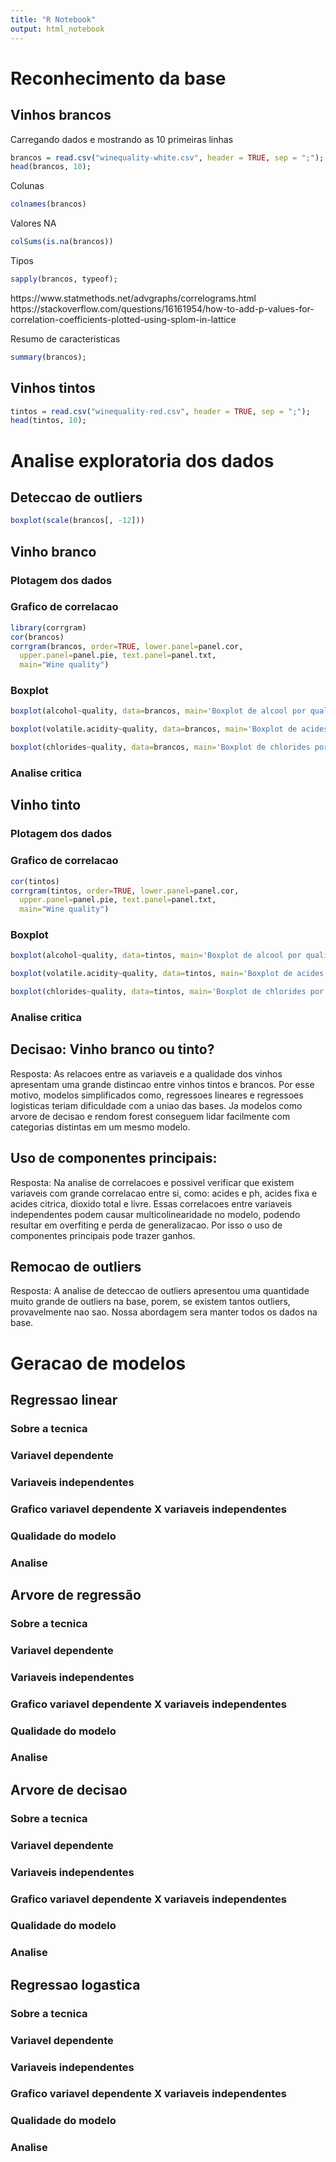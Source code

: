 ```yaml
---
title: "R Notebook"
output: html_notebook
---
```


# Reconhecimento da base

## Vinhos brancos

Carregando dados e mostrando as 10 primeiras linhas
```r
brancos = read.csv("winequality-white.csv", header = TRUE, sep = ";");
head(brancos, 10);
```


Colunas
```r
colnames(brancos)
```

Valores NA
```r
colSums(is.na(brancos))
```

Tipos
```r
sapply(brancos, typeof);
```

https://www.statmethods.net/advgraphs/correlograms.html
https://stackoverflow.com/questions/16161954/how-to-add-p-values-for-correlation-coefficients-plotted-using-splom-in-lattice

Resumo de caracteristicas
```r
summary(brancos);
```


## Vinhos tintos

```r
tintos = read.csv("winequality-red.csv", header = TRUE, sep = ";");
head(tintos, 10);
```

# Analise exploratoria dos dados


## Deteccao de outliers
```r
boxplot(scale(brancos[, -12]))
```

## Vinho branco

### Plotagem dos dados

### Grafico de correlacao
```r
library(corrgram)
cor(brancos)
corrgram(brancos, order=TRUE, lower.panel=panel.cor,
  upper.panel=panel.pie, text.panel=panel.txt,
  main="Wine quality")
```
### Boxplot
```r
boxplot(alcohol~quality, data=brancos, main='Boxplot de alcool por qualidade (Brancos)', xlab='Qualidade', ylab='Alcool')
```

```r
boxplot(volatile.acidity~quality, data=brancos, main='Boxplot de acides volatil por qualidade (Brancos)', xlab='Qualidade', ylab='Acides Volatil')
```

```r
boxplot(chlorides~quality, data=brancos, main='Boxplot de chlorides por qualidade (Brancos)', xlab='Qualidade', ylab='Chlorides')
```


### Analise critica

## Vinho tinto

### Plotagem dos dados

### Grafico de correlacao
```r
cor(tintos)
corrgram(tintos, order=TRUE, lower.panel=panel.cor,
  upper.panel=panel.pie, text.panel=panel.txt,
  main="Wine quality")
```
### Boxplot
```r
boxplot(alcohol~quality, data=tintos, main='Boxplot de alcool por qualidade (Tintos)', xlab='Qualidade', ylab='Alcool')
```

```r
boxplot(volatile.acidity~quality, data=tintos, main='Boxplot de acides volatil por qualidade (Tintos)', xlab='Qualidade', ylab='Acides Volatil')
```

```r
boxplot(chlorides~quality, data=tintos, main='Boxplot de chlorides por qualidade (Tintos)', xlab='Qualidade', ylab='Chlorides')
```

### Analise critica

## Decisao: Vinho branco ou tinto?
Resposta: As relacoes entre as variaveis e a qualidade dos vinhos apresentam uma grande distincao entre vinhos tintos e brancos. Por esse motivo, modelos simplificados como, regressoes lineares e regressoes logisticas teriam dificuldade com a uniao das bases. Ja modelos como arvore de decisao e rendom forest conseguem lidar facilmente com categorias distintas em um mesmo modelo.

## Uso de componentes principais:
Resposta: Na analise de correlacoes e possivel verificar que existem variaveis com grande correlacao entre si, como: acides e ph, acides fixa e acides citrica, dioxido total e livre. Essas correlacoes entre variaveis independentes podem causar multicolinearidade no modelo, podendo resultar em overfiting e perda de generalizacao. Por isso o uso de componentes principais pode trazer ganhos.

## Remocao de outliers
Resposta: A analise de deteccao de outliers apresentou uma quantidade muito grande de outliers na base, porem, se existem tantos outliers, provavelmente nao sao. Nossa abordagem sera manter todos os dados na base.

# Geracao de modelos

## Regressao linear

### Sobre a tecnica

### Variavel dependente

### Variaveis independentes

### Grafico variavel dependente X variaveis independentes

### Qualidade do modelo

### Analise


## Arvore de regressão

### Sobre a tecnica

### Variavel dependente

### Variaveis independentes

### Grafico variavel dependente X variaveis independentes

### Qualidade do modelo

### Analise


## Arvore de decisao

### Sobre a tecnica

### Variavel dependente

### Variaveis independentes

### Grafico variavel dependente X variaveis independentes

### Qualidade do modelo

### Analise


## Regressao logastica

### Sobre a tecnica

### Variavel dependente

### Variaveis independentes

### Grafico variavel dependente X variaveis independentes

### Qualidade do modelo

### Analise






